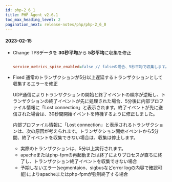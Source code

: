 ```yaml
---
id: php-2_6_1
title: PHP Agent v2.6.1
toc_max_heading_level: 2
pagination_next: release-notes/php/php-2_6_0
---
```



#### 2023-02-15

-   <Status>Change</Status> TPSデータを <b>30秒平均</b>から  <b>5秒平均</b>に収集を修正

    ```ini title='whatap.conf'

    service_metrics_spike_enabled=false // falseの場合、5秒平均で収集します。

    ```

-   <Status>Fixed</Status> 通常のトランザクションが5分以上遅延するトランザクションとして収集するエラーを修正

    UDP通信によりトランザクションの開始と終了イベントの順序が逆転し、トランザクションの終了イベントが先に処理された場合、5分後に内部プロファイル情報に「Lost connection」と表示されます。終了イベントが先に送信された場合は、30秒間開始イベントを待機するように修正しました。

    内部プロファイル情報に「Lost connection」と表示されるトランザクションは、次の原因が考えられます。トランザクション開始イベントから5分間、終了イベントを収集できない場合は、収集は停止します。

    -   実際のトランザクションは、5分以上実行されます。
    -   apacheまたはphp-fpmの再起動または終了によりプロセスが直ちに終了し、トランザクション終了イベントを収集できない場合
    -   予期しないエラー(segmentaion、sigbusなどerror logの内容で確認可能)によりapacheまたはphp-fpmが強制終了する場合
